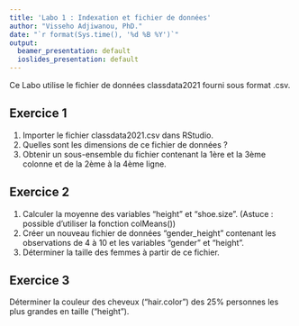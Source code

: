 ```yaml
---
title: 'Labo 1 : Indexation et fichier de données'
author: "Visseho Adjiwanou, PhD."
date: "`r format(Sys.time(), '%d %B %Y')`"
output:
  beamer_presentation: default
  ioslides_presentation: default
---
```


Ce Labo utilise le fichier de données classdata2021 fourni sous format .csv.

## Exercice 1

1. Importer le fichier classdata2021.csv dans RStudio.
2. Quelles sont les dimensions de ce fichier de données ?
3. Obtenir un sous-ensemble du fichier contenant la 1ère et la 3ème colonne et de la 2ème à la 4ème ligne.

## Exercice 2

1. Calculer la moyenne des variables "height" et "shoe.size". (Astuce : possible d'utiliser la fonction colMeans())
2. Créer un nouveau fichier de données "gender_height" contenant les observations de 4 à 10 et les variables "gender" et "height".
3. Déterminer la taille des femmes à partir de ce fichier.

## Exercice 3

Déterminer la couleur des cheveux ("hair.color") des 25% personnes les plus grandes en taille ("height").
